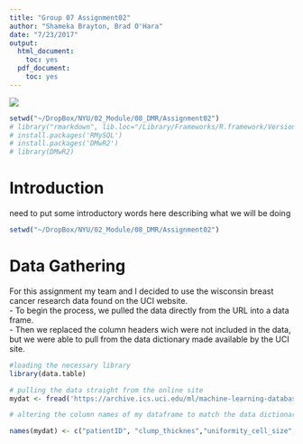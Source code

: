 ```yaml
---
title: "Group 07 Assignment02"
author: "Shameka Brayton, Brad O'Hara"
date: "7/23/2017"
output:
  html_document:
    toc: yes
  pdf_document:
    toc: yes
---
```

![](BClogo.jpg) 
```r

setwd("~/DropBox/NYU/02_Module/08_DMR/Assignment02")
# library("rmarkdown", lib.loc="/Library/Frameworks/R.framework/Versions/3.3/Resources/library")
# install.packages('RMySQL')
# install.packages('DMwR2')
# library(DMwR2)

```

# Introduction
need to put some introductory words here describing what we will be doing
```r
setwd("~/DropBox/NYU/02_Module/08_DMR/Assignment02")
```

# Data Gathering
For this assignment my team and I decided to use the wisconsin breast cancer research data found on the UCI website.  
- To begin the process, we pulled the data directly from the URL into a data frame.  
- Then we replaced the column headers wich were not included in the data, but we were able to pull from the data dictionary made available by the UCI site.
```r
#loading the necessary library
library(data.table)

# pulling the data straight from the online site
mydat <- fread('https://archive.ics.uci.edu/ml/machine-learning-databases/breast-cancer-wisconsin/breast-cancer-wisconsin.data')

# altering the column names of my dataframe to match the data dictionary that was found online

names(mydat) <- c("patientID", "clump_thicknes","uniformity_cell_size","uniformity_cell_shape","marginal_adhesion","single_eipthelial","bare_nuclei","bland_chromatin","normal_nucleoli","mitoses","class")


```

```r

```